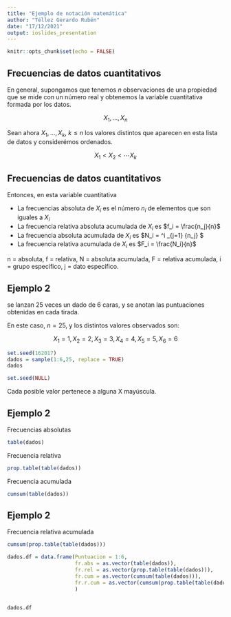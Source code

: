 ---
title: "Ejemplo de notación matemática"
author: "Téllez Gerardo Rubén"
date: "17/12/2021"
output: ioslides_presentation
---

```{r setup, include=FALSE}
knitr::opts_chunk$set(echo = FALSE)
```

## Frecuencias de datos cuantitativos

En general, supongamos que tenemos $n$ observaciones de una propiedad que se mide con un número real y obtenemos la variable cuantitativa formada por los datos.

$$X_1 , ... , X_n$$

Sean ahora $X_1 , ... , X_k$, $k \le n$ los valores distintos que aparecen en esta lista de datos y considerémos ordenados.

$$X_1 < X_2 < \cdots X_k$$

## Frecuencias de datos cuantitativos

Entonces, en esta variable cuantitativa

+ La frecuencias absoluta de $X_i$ es el número $n_i$ de elementos que son iguales a $X_i$
+ La frecuencia relativa absoluta acumulada de $X_i$ es $f_i = \frac{n_j}{n}$
+ La frecuencia absoluta acumulada de $X_i$ es $N_i = \sum ^i _{j=1} {n_j} $
+ La frecuencia relativa acumulada de $X_i$ es $F_i = \frac{N_i}{n}$

n = absoluta, f = relativa, N = absoluta acumulada, F = relativa acumulada, i = grupo específico, j = dato específico.

## Ejemplo 2

se lanzan 25 veces un dado de 6 caras, y se anotan las puntuaciones obtenidas en cada tirada. 

En este caso, $n=25$, y los distintos valores observados son:

$$X_1 = 1, X_2 = 2, X_3 = 3, X_4 = 4, X_5 = 5, X_6 = 6$$

```{r}
set.seed(162017)
dados = sample(1:6,25, replace = TRUE)
dados

set.seed(NULL)
```

Cada posible valor pertenece a alguna X mayúscula.

## Ejemplo 2

Frecuencias absolutas
```{r}
table(dados)
```

Frecuencia relativa
```{r}
prop.table(table(dados))
```

Frecuencia acumulada
```{r}
cumsum(table(dados))
```


## Ejemplo 2

Frecuencia relativa acumulada

```{r}
cumsum(prop.table(table(dados)))
```

```{r}
dados.df = data.frame(Puntuacion = 1:6,
                      fr.abs = as.vector(table(dados)),
                      fr.rel = as.vector(prop.table(table(dados))),
                      fr.cum = as.vector(cumsum(table(dados))),
                      fr.r.cum = as.vector(cumsum(prop.table(table(dados))))
                      )


dados.df
```




